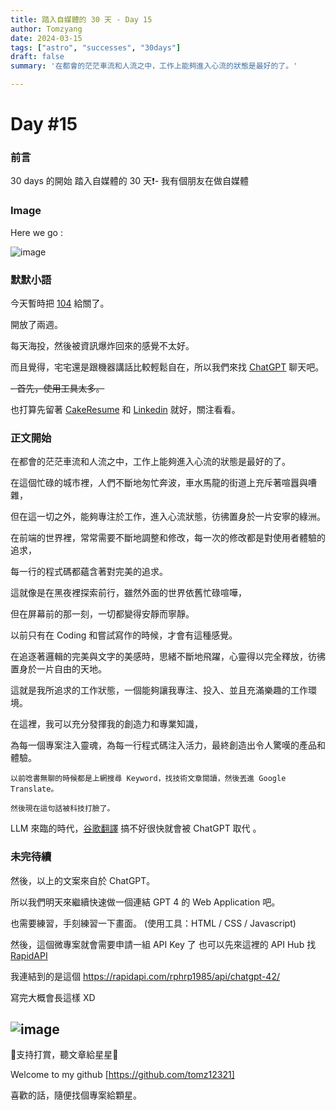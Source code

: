```yaml
---
title: 踏入自媒體的 30 天 - Day 15
author: Tomzyang
date: 2024-03-15
tags: ["astro", "successes", "30days"]
draft: false
summary: '在都會的茫茫車流和人流之中，工作上能夠進入心流的狀態是最好的了。'

---
```

# Day #15

### 前言
30 days 的開始
踏入自媒體的 30 天❗️- 我有個朋友在做自媒體

### Image
Here we go :

![image](/static/images/hereWeGo.jpg)

### 默默小語
今天暫時把 [104](https://pda.104.com.tw/profile/share/5eVaY2hv8HpCSYq0AuZcMzmzj8wXe7v6) 給關了。

開放了兩週。

每天海投，然後被資訊爆炸回來的感覺不太好。

而且覺得，宅宅還是跟機器講話比較輕鬆自在，所以我們來找 [ChatGPT](https://chat.openai.com/) 聊天吧。

<strike>- 首先，使用工具太多。</strike>

也打算先留著 [CakeResume](https://www.cakeresume.com/jyhwoei-yang) 和 [Linkedin](https://www.linkedin.com/in/web-developer-jyhwoei-tom-yang/) 就好，關注看看。

### 正文開始

在都會的茫茫車流和人流之中，工作上能夠進入心流的狀態是最好的了。

在這個忙碌的城市裡，人們不斷地匆忙奔波，車水馬龍的街道上充斥著喧囂與嘈雜，

但在這一切之外，能夠專注於工作，進入心流狀態，彷彿置身於一片安寧的綠洲。

在前端的世界裡，常常需要不斷地調整和修改，每一次的修改都是對使用者體驗的追求，

每一行的程式碼都蘊含著對完美的追求。

這就像是在黑夜裡探索前行，雖然外面的世界依舊忙碌喧嘩，

但在屏幕前的那一刻，一切都變得安靜而寧靜。

以前只有在 Coding 和嘗試寫作的時候，才會有這種感覺。

在追逐著邏輯的完美與文字的美感時，思緒不斷地飛躍，心靈得以完全釋放，彷彿置身於一片自由的天地。

這就是我所追求的工作狀態，一個能夠讓我專注、投入、並且充滿樂趣的工作環境。

在這裡，我可以充分發揮我的創造力和專業知識，

為每一個專案注入靈魂，為每一行程式碼注入活力，最終創造出令人驚嘆的產品和體驗。

```
以前唸書無聊的時候都是上網搜尋 Keyword，找技術文章閱讀，然後丟進 Google Translate。

然後現在這句話被科技打臉了。
```

LLM 來臨的時代，[谷歌翻譯](https://translate.google.com) 搞不好很快就會被 ChatGPT 取代 。

### 未完待續
然後，以上的文案來自於 ChatGPT。

所以我們明天來繼續快速做一個連結 GPT 4 的 Web Application 吧。

也需要練習，手刻練習一下畫面。 (使用工具：HTML / CSS / Javascript)

然後，這個微專案就會需要申請一組 API Key 了
也可以先來這裡的 API Hub 找 [RapidAPI](https://rapidapi.com/)

我連結到的是這個
https://rapidapi.com/rphrp1985/api/chatgpt-42/

寫完大概會長這樣 XD

![image](/static/images/day15/day-15-chatgpt-result.png)
---

🔻支持打賞，聽文章給星星🔻

Welcome to my github [https://github.com/tomz12321]

喜歡的話，隨便找個專案給顆星。
